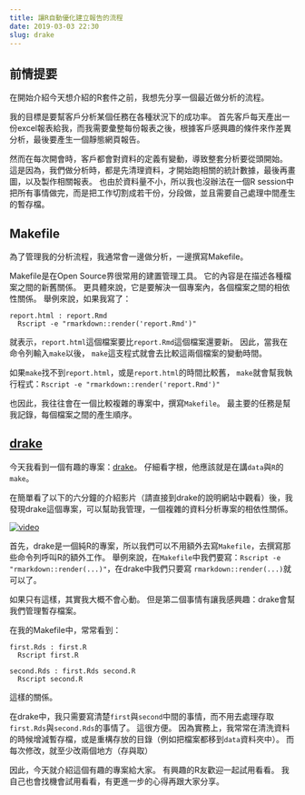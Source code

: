 ```yaml
---
title: 讓R自動優化建立報告的流程
date: 2019-03-03 22:30
slug: drake
---
```


## 前情提要

在開始介紹今天想介紹的R套件之前，我想先分享一個最近做分析的流程。

我的目標是要幫客戶分析某個任務在各種狀況下的成功率。
首先客戶每天產出一份excel報表給我，而我需要彙整每份報表之後，根據客戶感興趣的條件來作差異分析，最後要產生一個靜態網頁報告。

然而在每次開會時，客戶都會對資料的定義有變動，導致整套分析要從頭開始。
這是因為，我們做分析時，都是先清理資料，才開始跑相關的統計數據，最後再畫圖，以及製作相關報表。
也由於資料量不小，所以我也沒辦法在一個R session中把所有事情做完，而是把工作切割成若干份，分段做，並且需要自己處理中間產生的暫存檔。

## Makefile

為了管理我的分析流程，我通常會一邊做分析，一邊撰寫Makefile。

Makefile是在Open Source界很常用的建置管理工具。
它的內容是在描述各種檔案之間的新舊關係。
更具體來說，它是要解決一個專案內，各個檔案之間的相依性關係。
舉例來說，如果我寫了：

```
report.html : report.Rmd
  Rscript -e "rmarkdown::render('report.Rmd')"
```

就表示，`report.html`這個檔案要比`report.Rmd`這個檔案還要新。
因此，當我在命令列輸入`make`以後，
`make`這支程式就會去比較這兩個檔案的變動時間。

如果`make`找不到`report.html`，或是`report.html`的時間比較舊，
`make`就會幫我執行程式：`Rscript -e "rmarkdown::render('report.Rmd')"`

也因此，我往往會在一個比較複雜的專案中，撰寫`Makefile`。
最主要的任務是幫我記錄，每個檔案之間的產生順序。

## [drake](https://github.com/ropensci/drake)

今天我看到一個有趣的專案：[drake](https://github.com/ropensci/drake)。
仔細看字根，他應該就是在講`data`與`R`的`make`。

在簡單看了以下的六分鐘的介紹影片（請直接到drake的說明網站中觀看）後，我發現drake這個專案，可以幫助我管理，一個複雜的資料分析專案的相依性關係。

<a href="https://ropenscilabs.github.io/drake-manual"> <img src="https://ropensci.github.io/drake/figures/video.png" alt="video" align="center" style = "border: none; float: center;"> </a>

首先，drake是一個純R的專案，所以我們可以不用額外去寫`Makefile`，去撰寫那些命令列呼叫R的額外工作。
舉例來說，在`Makefile`中我們要寫：`Rscript -e "rmarkdown::render(...)"`，在drake中我們只要寫
`rmarkdown::render(...)`就可以了。

如果只有這樣，其實我大概不會心動。
但是第二個事情有讓我感興趣：drake會幫我們管理暫存檔案。

在我的Makefile中，常常看到：

```
first.Rds : first.R
  Rscript first.R

second.Rds : first.Rds second.R
  Rscript second.R
```

這樣的關係。

在drake中，我只需要寫清楚`first`與`second`中間的事情，而不用去處理存取`first.Rds`與`second.Rds`的事情了。
這很方便。
因為實務上，我常常在清洗資料的時候增減暫存檔，或是重構存放的目錄（例如把檔案都移到`data`資料夾中）。
而每次修改，就至少改兩個地方（存與取）

因此，今天就介紹這個有趣的專案給大家。
有興趣的R友歡迎一起試用看看。
我自己也會找機會試用看看，有更進一步的心得再跟大家分享。

